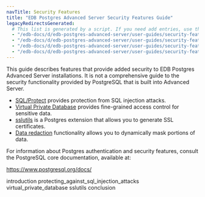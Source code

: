```yaml
---
navTitle: Security Features
title: "EDB Postgres Advanced Server Security Features Guide"
legacyRedirectsGenerated:
  # This list is generated by a script. If you need add entries, use the `legacyRedirects` key.
  - "/edb-docs/d/edb-postgres-advanced-server/user-guides/security-features-guide/13/index.html"
  - "/edb-docs/d/edb-postgres-advanced-server/user-guides/security-features-guide/13/conclusion.html"
  - "/edb-docs/d/edb-postgres-advanced-server/user-guides/security-features-guide/13/introduction.html"
  - "/edb-docs/d/edb-postgres-advanced-server/user-guides/security-features-guide/13/genindex.html"
---
```


This guide describes features that provide added security to EDB Postgres Advanced Server installations. It is not a comprehensive guide to the security functionality provided by PostgreSQL that is built into Advanced Server.

-   [SQL/Protect](02_protecting_against_sql_injection_attacks/#protecting_against_sql_injection_attacks) provides protection from SQL injection attacks.
-   [Virtual Private Database](03_virtual_private_database/#virtual_private_database) provides fine-grained access control for sensitive data.
-   [sslutils](04_sslutils/#sslutils) is a Postgres extension that allows you to generate SSL certificates.
-   [Data redaction](05_data_redaction/#data_redaction) functionality allows you to dynamically mask portions of data.

For information about Postgres authentication and security features, consult the PostgreSQL core documentation, available at:

<https://www.postgresql.org/docs/>

<div class="toctree" maxdepth="4">

introduction protecting_against_sql_injection_attacks virtual_private_database sslutils conclusion

</div>
